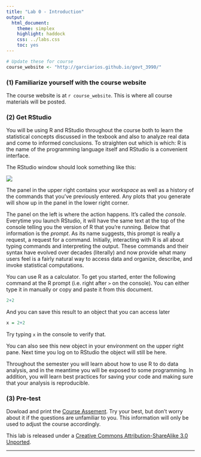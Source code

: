 ```yaml
---
title: "Lab 0 - Introduction"
output:
  html_document:
    theme: simplex
    highlight: haddock
    css: ../labs.css
    toc: yes
---
```


```r
# Update these for course
course_website <- "http://garciarios.github.io/govt_3990/" 

```


### (1) Familiarize yourself with the course website

The course website is at `r course_website`. This is where all course materials
will be posted.

### (2) Get RStudio

You will be using R and RStudio throughout the course both to learn the 
statistical concepts discussed in the texbook and also to analyze real data 
and come to informed conclusions.  To straighten out which is which: R is the 
name of the programming language itself and RStudio is a convenient interface.


The RStudio window should look something like this:

![](rInterface2015.png)



The panel in the upper right contains your *workspace* as well as a history of 
the commands that you've previously entered.  Any plots that you generate will 
show up in the panel in the lower right corner.

The panel on the left is where the action happens.  It's called the *console*.  
Everytime you launch RStudio, it will have the same text at the top of the 
console telling you the version of R that you're running.  Below that 
information is the *prompt*.  As its name suggests, this prompt is really a 
request, a request for a command.  Initially, interacting with R is all about 
typing commands and interpreting the output. These commands and their syntax 
have evolved over decades (literally) and now provide what many users feel is a 
fairly natural way to access data and organize, describe, and invoke 
statistical computations.

You can use R as a calculator. To get you started, enter the following command 
at the R prompt (i.e. right after `>` on the console).  You can either type it 
in manually or copy and paste it from this document.

```r
2+2
```

And you can save this result to an object that you can access later

```r
x = 2+2
```

Try typing `x` in the console to verify that. 

You can also see this new object in your environment on the upper right pane. 
Next time you log on to RStudio the object will still be here.

Throughout the semester you will learn about how to use R to do data analysis, 
and in the meantime you will be exposed to some programming. In addition, you 
will learn best practices for saving your code and making sure that your 
analysis is reproducible.



### (3) Pre-test

Dowload and print the [Course Assement](./Govt_3990_Course_Assessment.pdf). Try your best, but don’t worry about it if the questions are unfamiliar to you. This information will only be used to adjust the course accordingly. 


<div id="license">
This lab is released under a 
[Creative Commons Attribution-ShareAlike 3.0 Unported](http://creativecommons.org/licenses/by-sa/3.0). 

</div>


******
